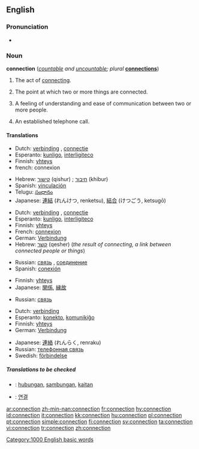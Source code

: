 ==English==

===Pronunciation===
*{{audio|en-us-connection.ogg|Audio (US)}}

===Noun===
'''connection''' (''[[countable]] and [[uncountable]]; plural'' '''[[connections]]''')

# {{uncountable}} The act of [[connect]]ing.
# {{countable}} The point at which two or more things are connected.
# {{countable}} A feeling of understanding and ease of communication between two or more people.
# {{countable}} An established telephone call.

====Translations====

{{trans-top|act of connecting}}
*Dutch: [[verbinding]] {{f}}, [[connectie]] {{f}}
*Esperanto: [[kunligo]], [[interligiteco]]
*Finnish: [[yhteys]]
*french: connexion {{f}}
{{trans-mid}}
*Hebrew: [[קישור]] (qishur) {{m}}; [[חיבור]] (khibur) {{m}}
*Spanish: [[vinculación]] {{f}}
*Telugu: [[సంధానం]]
*Japanese: [[連結]] (れんけつ, renketsu), [[結合]] (けつごう, ketsugō)
{{trans-bottom}}

{{trans-top|point at which two or more things are joined}}
*Dutch: [[verbinding]] {{f}}, [[connectie]] {{f}}
*Esperanto: [[kunligo]], [[interligiteco]]
*Finnish: [[yhteys]]
*French: [[connexion]] {{f}}
*German: [[Verbindung]]
*Hebrew: [[קשר]] (qesher) {{m}} (''the result of connecting, a link between connected people or things'')
{{trans-mid}}
*Russian: [[связь]] {{f}}, [[соединение]] {{n}}
*Spanish: [[conexión]] {{f}}
{{trans-bottom}}

{{trans-top|feeling of understanding and ease of communication between two or more people}}
*Finnish: [[yhteys]]
*Japanese: [[関係]], [[縁故]]
{{trans-mid}}
*Russian: [[связь]] {{f}}
{{trans-bottom}}

{{trans-top|an established telephone call}}
*Dutch: [[verbinding]] {{f}}
*Esperanto: [[konekto]], [[komunikiĝo]]
*Finnish: [[yhteys]]
*German: [[Verbindung]]
{{trans-mid}}
*Japanese: [[連絡]] (れんらく, renraku)
*Russian: [[телефонная связь]]
*Swedish: [[förbindelse]] {{c}}
{{trans-bottom}}

=====Translations to be checked=====
<!--Remove this section once all of the translations below have been moved into the tables above.-->
{{checktrans}}

*{{ttbc|Indonesian}}: [[hubung|hubungan]], [[sambung|sambungan]], [[kait|kaitan]]
*{{ttbc|Korean}}: [[연결]]

[[Category:1000 English basic words]]

[[ar:connection]]
[[zh-min-nan:connection]]
[[fr:connection]]
[[hy:connection]]
[[id:connection]]
[[it:connection]]
[[kk:connection]]
[[hu:connection]]
[[pl:connection]]
[[pt:connection]]
[[simple:connection]]
[[fi:connection]]
[[sv:connection]]
[[ta:connection]]
[[vi:connection]]
[[tr:connection]]
[[zh:connection]]